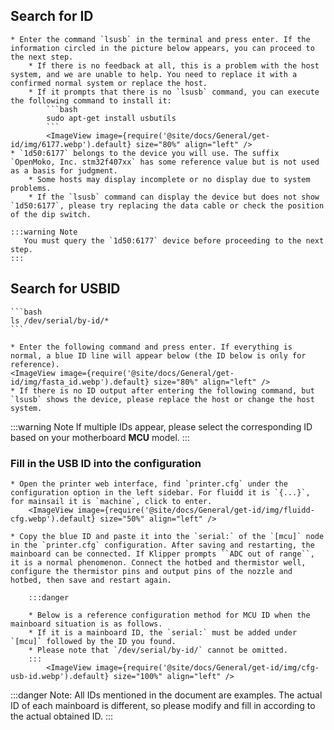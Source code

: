 ## Search for ID
    * Enter the command `lsusb` in the terminal and press enter. If the information circled in the picture below appears, you can proceed to the next step.
        * If there is no feedback at all, this is a problem with the host system, and we are unable to help. You need to replace it with a confirmed normal system or replace the host.
        * If it prompts that there is no `lsusb` command, you can execute the following command to install it:
            ```bash
            sudo apt-get install usbutils
            ```
            <ImageView image={require('@site/docs/General/get-id/img/6177.webp').default} size="80%" align="left" /> 
    * `1d50:6177` belongs to the device you will use. The suffix `OpenMoko, Inc. stm32f407xx` has some reference value but is not used as a basis for judgment.
        * Some hosts may display incomplete or no display due to system problems.
        * If the `lsusb` command can display the device but does not show `1d50:6177`, please try replacing the data cable or check the position of the dip switch.

    :::warning Note
       You must query the `1d50:6177` device before proceeding to the next step.
    :::

## Search for USBID

    ```bash
    ls /dev/serial/by-id/*
    ```

    * Enter the following command and press enter. If everything is normal, a blue ID line will appear below (the ID below is only for reference).
    <ImageView image={require('@site/docs/General/get-id/img/fasta_id.webp').default} size="80%" align="left" />
    * If there is no ID output after entering the following command, but `lsusb` shows the device, please replace the host or change the host system.


:::warning Note
If multiple IDs appear, please select the corresponding ID based on your motherboard **MCU** model.
:::

### Fill in the USB ID into the configuration

    * Open the printer web interface, find `printer.cfg` under the configuration option in the left sidebar. For fluidd it is `{...}`, for mainsail it is `machine`, click to enter.
        <ImageView image={require('@site/docs/General/get-id/img/fluidd-cfg.webp').default} size="50%" align="left" />

    * Copy the blue ID and paste it into the `serial:` of the `[mcu]` node in the `printer.cfg` configuration. After saving and restarting, the mainboard can be connected. If Klipper prompts ``ADC out of range``, it is a normal phenomenon. Connect the hotbed and thermistor well, configure the thermistor pins and output pins of the nozzle and hotbed, then save and restart again.

        :::danger

        * Below is a reference configuration method for MCU ID when the mainboard situation is as follows.
        * If it is a mainboard ID, the `serial:` must be added under `[mcu]` followed by the ID you found.
        * Please note that `/dev/serial/by-id/` cannot be omitted.
        :::
            <ImageView image={require('@site/docs/General/get-id/img/cfg-usb-id.webp').default} size="100%" align="left" />

:::danger
Note: All IDs mentioned in the document are examples. The actual ID of each mainboard is different, so please modify and fill in according to the actual obtained ID.
:::
